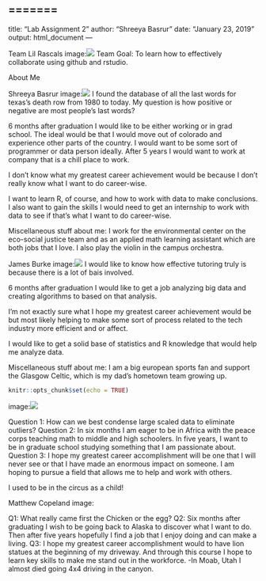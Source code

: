

=======
---
title: "Lab Assignment 2"
author: "Shreeya Basrur"
date: "January 23, 2019"
output: html_document
---

Team Lil Rascals
image:![](teampic.jpeg)
Team Goal: To learn how to effectively collaborate using github and rstudio.

About Me

Shreeya Basrur
image:![](shreeya1.jpeg)
I found the database of all the last words for texas's death row from 1980 to today. My question is how positive or negative are most people's last words?

6 months after graduation I would like to be either working or in grad school. The ideal would be that I would move out of colorado and experience other parts of the country. I would want to be some sort of programmer or data person ideally. After 5 years I would want to work at company that is a chill place to work. 

I don't know what my greatest career achievement would be because I don't really know what I want to do career-wise. 

I want to learn R, of course, and how to work with data to make conclusions. I also want to gain the skills I would need to get an internship to work with data to see if that's what I want to do career-wise.

Miscellaneous stuff about me: I work for the environmental center on the eco-social justice team  and as an applied math learning assistant which are both jobs that I love. I also play the violin in the campus orchestra. 


James Burke 
image:![](Jamesb.jpeg) 
I would like to know how effective tutoring truly is because there is a lot of bais involved.
 
6 months after graduation I would like to get a job analyzing big data and creating algorithms to based on that analysis.
 
I'm not exactly sure what I hope my greatest career achievement would be but most likely helping to make some sort of process related to the tech industry more efficient and or affect.
 
I would like to get a solid base of statistics and R knowledge that would help me analyze data.
 
Miscellaneous stuff about me: I am a big european sports fan and support the Glasgow Celtic, which is my dad's hometown team growing up.

```r
knitr::opts_chunk$set(echo = TRUE)
```

image:![](Kelsey-24.jpg)

Question 1: How can we best condense large scaled data to eliminate outliers? 
Question 2: In six months I am eager to be in Africa with the peace corps teaching math to middle and high schoolers. In five years, I want to be in graduate school studying something that I am passionate about. 
Question 3: I hope my greatest career accomplishment will be one that I will never see or that I have made an enormous impact on someone. I am hoping to pursue a field that allows me to help and work with others. 

I used to be in the circus as a child!

Matthew Copeland
image:[](IMG_0003.JPG)

Q1: What really came first the Chicken or the egg?
Q2: Six months after graduating I wish to be going back to Alaska to discover what I want to do. Then after five years hopefully I find a job that I enjoy doing and can make a living.
Q3: I hope my greatest career accomplishment would to have lion statues at the beginning of my driveway. And through this course I hope to learn key skills to make me stand out in the workforce. 
-In Moab, Utah I almost died going 4x4 driving in the canyon. 
